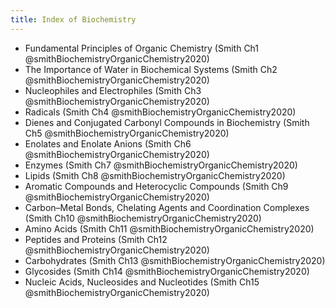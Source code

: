 ```yaml
---
title: Index of Biochemistry
---
```



- Fundamental Principles of Organic Chemistry (Smith Ch1 @smithBiochemistryOrganicChemistry2020)
- The Importance of Water in Biochemical Systems (Smith Ch2 @smithBiochemistryOrganicChemistry2020)
- Nucleophiles and Electrophiles (Smith Ch3 @smithBiochemistryOrganicChemistry2020)
- Radicals (Smith Ch4 @smithBiochemistryOrganicChemistry2020)
- Dienes and Conjugated Carbonyl Compounds in Biochemistry (Smith Ch5 @smithBiochemistryOrganicChemistry2020)
- Enolates and Enolate Anions (Smith Ch6 @smithBiochemistryOrganicChemistry2020)
- Enzymes (Smith Ch7 @smithBiochemistryOrganicChemistry2020)
- Lipids (Smith Ch8 @smithBiochemistryOrganicChemistry2020)
- Aromatic Compounds and Heterocyclic Compounds (Smith Ch9 @smithBiochemistryOrganicChemistry2020)
- Carbon–Metal Bonds, Chelating Agents and Coordination Complexes (Smith Ch10 @smithBiochemistryOrganicChemistry2020)
- Amino Acids (Smith Ch11 @smithBiochemistryOrganicChemistry2020)
- Peptides and Proteins (Smith Ch12 @smithBiochemistryOrganicChemistry2020)
- Carbohydrates (Smith Ch13 @smithBiochemistryOrganicChemistry2020)
- Glycosides (Smith Ch14 @smithBiochemistryOrganicChemistry2020)
- Nucleic Acids, Nucleosides and Nucleotides (Smith Ch15 @smithBiochemistryOrganicChemistry2020)
